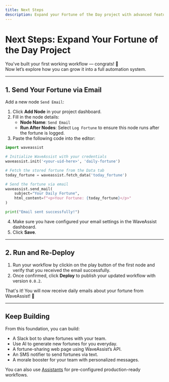 ```yaml
---
title: Next Steps
description: Expand your Fortune of the Day project with advanced features and integrations
---
```


# Next Steps: Expand Your Fortune of the Day Project

You've built your first working workflow — congrats! 🎉  
Now let’s explore how you can grow it into a full automation system.

---

## 1. Send Your Fortune via Email

Add a new node `Send Email`:

1. Click **Add Node** in your project dashboard.
2. Fill in the node details:
   - **Node Name**: `Send Email`
   - **Run After Nodes**: Select `Log Fortune` to ensure this node runs after the fortune is logged.
3. Paste the following code into the editor:

```python
import waveassist

# Initialize WaveAssist with your credentials
waveassist.init('<your-uid-here>', 'daily-fortune')

# Fetch the stored fortune from the Data tab
today_fortune = waveassist.fetch_data('today_fortune')

# Send the fortune via email
waveassist.send_mail(
    subject="Your Daily Fortune",
    html_content=f"<p>Your Fortune: {today_fortune}</p>"
)

print("Email sent successfully!")
```

4. Make sure you have configured your email settings in the WaveAssist dashboard.
5. Click **Save**.

---

## 2. Run and Re-Deploy

1. Run your workflow by clickin on the play button of the first node and verify that you received the email successfully.
2. Once confirmed, click **Deploy** to publish your updated workflow with version `0.0.2`.

That's it! You will now receive daily emails about your fortune from WaveAssist! 🎉

---

## Keep Building

From this foundation, you can build:

- A Slack bot to share fortunes with your team.
- Use AI to generate new fortunes for you everyday.
- A fortune-sharing web page using WaveAssist’s API.
- An SMS notifier to send fortunes via text.
- A morale booster for your team with personalized messages.

You can also use [Assistants](../core-concepts/assistants) for pre-configured production-ready workflows.